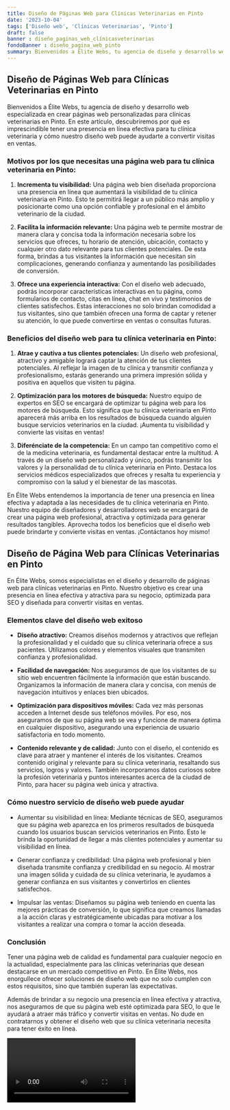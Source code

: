 ```yaml
---
title: Diseño de Páginas Web para Clínicas Veterinarias en Pinto
date: '2023-10-04'
tags: ['Diseño web', 'Clínicas Veterinarias', 'Pinto']
draft: false
banner : diseño_paginas_web_clínicasveterinarias
fondoBanner : diseño_pagina_web_pinto
summary: Bienvenidos a Élite Webs, tu agencia de diseño y desarrollo web especializada en crear páginas web personalizadas para clínicas veterinarias en Pinto. En este artículo, descubriremos por qué es imprescindible tener una presencia en línea efectiva para tu clínica veterinaria y cómo nuestro diseño web puede ayudarte a convertir visitas en ventas.
---
```


## **Diseño de Páginas Web para Clínicas Veterinarias en Pinto**

Bienvenidos a Élite Webs, tu agencia de diseño y desarrollo web especializada en crear páginas web personalizadas para clínicas veterinarias en Pinto. En este artículo, descubriremos por qué es imprescindible tener una presencia en línea efectiva para tu clínica veterinaria y cómo nuestro diseño web puede ayudarte a convertir visitas en ventas.

### **Motivos por los que necesitas una página web para tu clínica veterinaria en Pinto:**

1. **Incrementa tu visibilidad:** Una página web bien diseñada proporciona una presencia en línea que aumentará la visibilidad de tu clínica veterinaria en Pinto. Esto te permitirá llegar a un público más amplio y posicionarte como una opción confiable y profesional en el ámbito veterinario de la ciudad.

2. **Facilita la información relevante:** Una página web te permite mostrar de manera clara y concisa toda la información necesaria sobre los servicios que ofreces, tu horario de atención, ubicación, contacto y cualquier otro dato relevante para tus clientes potenciales. De esta forma, brindas a tus visitantes la información que necesitan sin complicaciones, generando confianza y aumentando las posibilidades de conversión.

3. **Ofrece una experiencia interactiva:** Con el diseño web adecuado, podrás incorporar características interactivas en tu página, como formularios de contacto, citas en línea, chat en vivo y testimonios de clientes satisfechos. Estas interacciones no solo brindan comodidad a tus visitantes, sino que también ofrecen una forma de captar y retener su atención, lo que puede convertirse en ventas o consultas futuras.

### **Beneficios del diseño web para tu clínica veterinaria en Pinto:**

1. **Atrae y cautiva a tus clientes potenciales:** Un diseño web profesional, atractivo y amigable logrará captar la atención de tus clientes potenciales. Al reflejar la imagen de tu clínica y transmitir confianza y profesionalismo, estarás generando una primera impresión sólida y positiva en aquellos que visiten tu página.

2. **Optimización para los motores de búsqueda:** Nuestro equipo de expertos en SEO se encargará de optimizar tu página web para los motores de búsqueda. Esto significa que tu clínica veterinaria en Pinto aparecerá más arriba en los resultados de búsqueda cuando alguien busque servicios veterinarios en la ciudad. ¡Aumenta tu visibilidad y convierte las visitas en ventas!

3. **Diferénciate de la competencia:** En un campo tan competitivo como el de la medicina veterinaria, es fundamental destacar entre la multitud. A través de un diseño web personalizado y único, podrás transmitir los valores y la personalidad de tu clínica veterinaria en Pinto. Destaca los servicios médicos especializados que ofreces y resalta tu experiencia y compromiso con la salud y el bienestar de las mascotas.

En Élite Webs entendemos la importancia de tener una presencia en línea efectiva y adaptada a las necesidades de tu clínica veterinaria en Pinto. Nuestro equipo de diseñadores y desarrolladores web se encargará de crear una página web profesional, atractiva y optimizada para generar resultados tangibles. Aprovecha todos los beneficios que el diseño web puede brindarte y convierte visitas en ventas. ¡Contáctanos hoy mismo!

<GifSeo />

<Cta />

## Diseño de Página Web para Clínicas Veterinarias en Pinto

En Élite Webs, somos especialistas en el diseño y desarrollo de páginas web para clínicas veterinarias en Pinto. Nuestro objetivo es crear una presencia en línea efectiva y atractiva para su negocio, optimizada para SEO y diseñada para convertir visitas en ventas.

### Elementos clave del diseño web exitoso

- **Diseño atractivo:** Creamos diseños modernos y atractivos que reflejan la profesionalidad y el cuidado que su clínica veterinaria ofrece a sus pacientes. Utilizamos colores y elementos visuales que transmiten confianza y profesionalidad.

- **Facilidad de navegación:** Nos aseguramos de que los visitantes de su sitio web encuentren fácilmente la información que están buscando. Organizamos la información de manera clara y concisa, con menús de navegación intuitivos y enlaces bien ubicados.

- **Optimización para dispositivos móviles:** Cada vez más personas acceden a Internet desde sus teléfonos móviles. Por eso, nos aseguramos de que su página web se vea y funcione de manera óptima en cualquier dispositivo, asegurando una experiencia de usuario satisfactoria en todo momento.

- **Contenido relevante y de calidad:** Junto con el diseño, el contenido es clave para atraer y mantener el interés de los visitantes. Creamos contenido original y relevante para su clínica veterinaria, resaltando sus servicios, logros y valores. También incorporamos datos curiosos sobre la profesión veterinaria y puntos interesantes acerca de la ciudad de Pinto, para hacer su página web única y atractiva.

### Cómo nuestro servicio de diseño web puede ayudar

- Aumentar su visibilidad en línea: Mediante técnicas de SEO, aseguramos que su página web aparezca en los primeros resultados de búsqueda cuando los usuarios buscan servicios veterinarios en Pinto. Esto le brinda la oportunidad de llegar a más clientes potenciales y aumentar su visibilidad en línea.

- Generar confianza y credibilidad: Una página web profesional y bien diseñada transmite confianza y credibilidad en su negocio. Al mostrar una imagen sólida y cuidada de su clínica veterinaria, le ayudamos a generar confianza en sus visitantes y convertirlos en clientes satisfechos.

- Impulsar las ventas: Diseñamos su página web teniendo en cuenta las mejores prácticas de conversión, lo que significa que creamos llamadas a la acción claras y estratégicamente ubicadas para motivar a los visitantes a realizar una compra o tomar la acción deseada.

### Conclusión

Tener una página web de calidad es fundamental para cualquier negocio en la actualidad, especialmente para las clínicas veterinarias que desean destacarse en un mercado competitivo en Pinto. En Élite Webs, nos enorgullece ofrecer soluciones de diseño web que no solo cumplen con estos requisitos, sino que también superan las expectativas.

Además de brindar a su negocio una presencia en línea efectiva y atractiva, nos aseguramos de que su página web esté optimizada para SEO, lo que le ayudará a atraer más tráfico y convertir visitas en ventas. No dude en contratarnos y obtener el diseño web que su clínica veterinaria necesita para tener éxito en línea.

<Video />

<CtaBot job='Clínicas Veterinarias' city='Pinto'/>

<Gmaps query='Pinto+españa+maps' />
